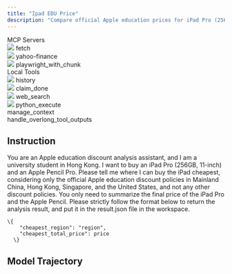 ```yaml
---
title: "Ipad EDU Price"
description: "Compare official Apple education prices for iPad Pro (256GB, 11-inch) + Apple Pencil Pro across Mainland China, Hong Kong, Singapore, and the U.S."
---
```


<Card>
<div className="tools-container">
<div className="mcp-servers-container">
<div className="mcp-servers-title">
MCP Servers
</div>
<div className="mcp-servers-grid">
<div className="mcp-server-item">
<img src="/icons/fetch.png" style={{height: "20px", width: "20px", margin: 0, padding: 0, display: 'inline-block'}} />
<span className="mcp-server-name">fetch</span>
</div>
<div className="mcp-server-item">
<img src="/icons/yahoo.png" style={{height: "20px", width: "20px", margin: 0, padding: 0, display: 'inline-block'}} />
<span className="mcp-server-name">yahoo-finance</span>
</div>
<div className="mcp-server-item">
<img src="/icons/playwright.png" style={{height: "20px", width: "20px", margin: 0, padding: 0, display: 'inline-block'}} />
<span className="mcp-server-name">playwright_with_chunk</span>
</div>
</div>
</div>
<div className="local-tools-container">
<div className="mcp-servers-title">
Local Tools
</div>
<div className="local-tools-grid">
<div className="local-tool-item">
<img src="/icons/history.png" style={{height: "20px", width: "20px", margin: 0, padding: 0, display: 'inline-block'}} />
<span className="local-tool-name">history</span>
</div>
<div className="local-tool-item">
<img src="/icons/claim_done.png" style={{height: "20px", width: "20px", margin: 0, padding: 0, display: 'inline-block'}} />
<span className="local-tool-name">claim_done</span>
</div>
<div className="local-tool-item">
<img src="/icons/google_search.png" style={{height: "20px", width: "20px", margin: 0, padding: 0, display: 'inline-block'}} />
<span className="local-tool-name">web_search</span>
</div>
<div className="local-tool-item">
<img src="/icons/python.png" style={{height: "20px", width: "20px", margin: 0, padding: 0, display: 'inline-block'}} />
<span className="local-tool-name">python_execute</span>
</div>
<div className="local-tool-item">
<Icon icon="bars-progress" size={20} color="#4286f6" />
<span className="local-tool-name">manage_context</span>
</div>
<div className="local-tool-item">
<Icon icon="filter-list" size={20} color="#4286f6" />
<span className="local-tool-name">handle_overlong_tool_outputs</span>
</div>
</div>
</div>
</div>
</Card>











## Instruction

You are an Apple education discount analysis assistant, and I am a university student in Hong Kong. I want to buy an iPad Pro (256GB, 11-inch) and an Apple Pencil Pro. Please tell me where I can buy the iPad cheapest, considering only the official Apple education discount policies in Mainland China, Hong Kong, Singapore, and the United States, and not any other discount policies. You only need to summarize the final price of the iPad Pro and the Apple Pencil. Please strictly follow the format below to return the analysis result, and put it in the result.json file in the workspace.
```
\{
    "cheapest_region": "region",
    "cheapest_total_price": price
  \}
```

## Model Trajectory
